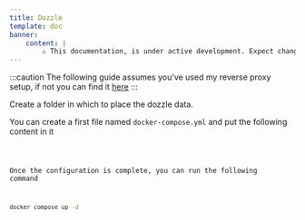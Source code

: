 ```yaml
---
title: Dozzle
template: doc
banner:
    content: |
        ⚠️ This documentation, is under active development. Expect changes!
---
```


:::caution
The following guide assumes you've used my reverse proxy setup, if not you can find it <a href="/tools/nginx-proxy/">here</a>
:::


Create a folder in which to place the dozzle data.

You can create a first file named `docker-compose.yml` and put the following content in it


<Code code={content} lang="yml" title="docker-compose.yml" />

Once the configuration is complete, you can run the following command

```bash
docker compose up -d
```
